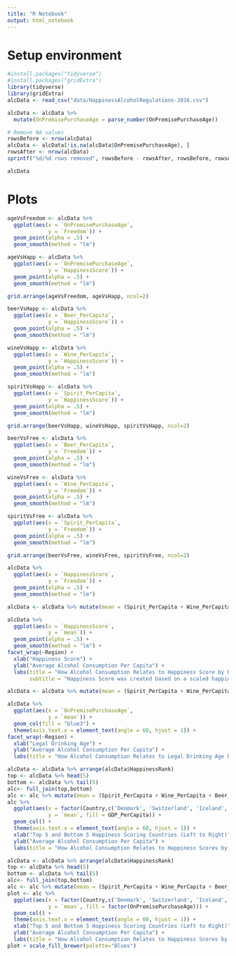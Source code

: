 ```yaml
---
title: "R Notebook"
output: html_notebook
---
```


# Setup environment
```r
#install.packages("tidyverse")
#install.packages("gridExtra")
library(tidyverse)
library(gridExtra)
alcData <- read_csv("data/HappinessAlcoholRegulations-2016.csv")
```

```r
alcData <- alcData %>%
  mutate(OnPremisePurchaseAge = parse_number(OnPremisePurchaseAge))

# Remove NA values
rowsBefore <- nrow(alcData)
alcData <- alcData[!is.na(alcData$OnPremisePurchaseAge), ]
rowsAfter <- nrow(alcData)
sprintf("%d/%d rows removed", rowsBefore - rowsAfter, rowsBefore, rowsAfter)

alcData
```

# Plots

```r
ageVsFreedom <- alcData %>%
  ggplot(aes(x = `OnPremisePurchaseAge`, 
             y = `Freedom`)) +
  geom_point(alpha = .5) +
  geom_smooth(method = "lm")

ageVsHapp <- alcData %>%
  ggplot(aes(x = `OnPremisePurchaseAge`, 
             y = `HappinessScore`)) +
  geom_point(alpha = .5) +
  geom_smooth(method = "lm")

grid.arrange(ageVsFreedom, ageVsHapp, ncol=2)
```

```r
beerVsHapp <- alcData %>%
  ggplot(aes(x = `Beer_PerCapita`, 
             y = `HappinessScore`)) +
  geom_point(alpha = .5) +
  geom_smooth(method = "lm")

wineVsHapp <- alcData %>%
  ggplot(aes(x = `Wine_PerCapita`, 
             y = `HappinessScore`)) +
  geom_point(alpha = .5) +
  geom_smooth(method = "lm")

spiritVsHapp <- alcData %>%
  ggplot(aes(x = `Spirit_PerCapita`, 
             y = `HappinessScore`)) +
  geom_point(alpha = .5) +
  geom_smooth(method = "lm")

grid.arrange(beerVsHapp, wineVsHapp, spiritVsHapp, ncol=2)
```

```r
beerVsFree <- alcData %>%
  ggplot(aes(x = `Beer_PerCapita`, 
             y = `Freedom`)) +
  geom_point(alpha = .5) +
  geom_smooth(method = "lm")

wineVsFree <- alcData %>%
  ggplot(aes(x = `Wine_PerCapita`, 
             y = `Freedom`)) +
  geom_point(alpha = .5) +
  geom_smooth(method = "lm")

spiritVsFree <- alcData %>%
  ggplot(aes(x = `Spirit_PerCapita`, 
             y = `Freedom`)) +
  geom_point(alpha = .5) +
  geom_smooth(method = "lm")

grid.arrange(beerVsFree, wineVsFree, spiritVsFree, ncol=2)
```

```r
alcData %>%
  ggplot(aes(x = `HappinessScore`, 
             y = `Freedom`)) +
  geom_point(alpha = .5) +
  geom_smooth(method = "lm")
```

```r
alcData <- alcData %>% mutate(mean = (Spirit_PerCapita + Wine_PerCapita + Beer_PerCapita)/3)

alcData %>%
  ggplot(aes(x = `HappinessScore`, 
             y = `mean`)) +
  geom_point(alpha = .5) +
  geom_smooth(method = "lm") +
facet_wrap(~Region) +
  xlab("Happiness Score") +
  ylab("Average Alcohol Consumption Per Capita") +
  labs(title = "How Alcohol Consumption Relates to Happiness Score by Region", 
       subtitle = "Happiness Score was created based on a scaled happiness survey") 
```

```r
alcData <- alcData %>% mutate(mean = (Spirit_PerCapita + Wine_PerCapita + Beer_PerCapita)/3)

alcData %>%
  ggplot(aes(x = `OnPremisePurchaseAge`, 
             y = `mean`)) +
  geom_col(fill = "blue3") +
  theme(axis.text.x = element_text(angle = 60, hjust = 1)) +
facet_wrap(~Region) +
  xlab("Legal Drinking Age") +
  ylab("Average Alcohol Consumption Per Capita") +
  labs(title = "How Alcohol Consumption Relates to Legal Drinking Age by Region")
```

```r
alcData <- alcData %>% arrange(alcData$HappinessRank)
top <- alcData %>% head(5)
bottom <- alcData %>% tail(5)
alc<- full_join(top,bottom)
alc <- alc %>% mutate(mean = (Spirit_PerCapita + Wine_PerCapita + Beer_PerCapita)/3)
alc %>%
  ggplot(aes(x = factor(Country,c('Denmark', 'Switzerland', 'Iceland', 'Norway', 'Finland', 'Chad', 'Madagascar', 'Tanzania', 'Liberia', 'Syria')), 
             y = `mean`, fill = GDP_PerCapita)) +
  geom_col() +
  theme(axis.text.x = element_text(angle = 60, hjust = 1)) +
  xlab("Top 5 and Bottom 5 Happiness Scoring Countries (Left to Right)") +
  ylab("Average Alcohol Consumption Per Capita") +
  labs(title = "How Alcohol Consumption Relates to Happiness Scores by Country", fill='GDP Per Capita')
```

```r
alcData <- alcData %>% arrange(alcData$HappinessRank)
top <- alcData %>% head(5)
bottom <- alcData %>% tail(5)
alc<- full_join(top,bottom)
alc <- alc %>% mutate(mean = (Spirit_PerCapita + Wine_PerCapita + Beer_PerCapita)/3)
plot <- alc %>%
  ggplot(aes(x = factor(Country,c('Denmark', 'Switzerland', 'Iceland', 'Norway', 'Finland', 'Chad', 'Madagascar', 'Tanzania', 'Liberia', 'Syria')), 
             y = `mean`, fill = factor(OnPremisePurchaseAge))) +
  geom_col() +
  theme(axis.text.x = element_text(angle = 60, hjust = 1)) +
  xlab("Top 5 and Bottom 5 Happiness Scoring Countries (Left to Right)") +
  ylab("Average Alcohol Consumption Per Capita") +
  labs(title = "How Alcohol Consumption Relates to Happiness Scores by Country", fill='Legal Drinking Age')
plot + scale_fill_brewer(palette="Blues")
```
